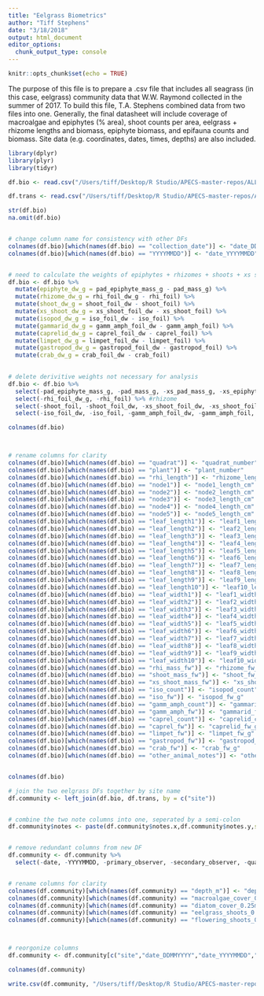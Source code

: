 ```yaml
---
title: "Eelgrass Biometrics"
author: "Tiff Stephens"
date: "3/18/2018"
output: html_document
editor_options: 
  chunk_output_type: console
---
```


```r
knitr::opts_chunk$set(echo = TRUE)
```

The purpose of this file is to prepare a .csv file that includes all seagrass (in this case, eelgrass) community data that W.W. Raymond collected in the summer of 2017. To build this file, T.A. Stephens combined data from two files into one. Generally, the final datasheet will include coverage of macroalgae and epiphytes (% area), shoot counts per area, eelgrass + rhizome lengths and biomass, epiphyte biomass, and epifauna counts and biomass. Site data (e.g. coordinates, dates, times, depths) are also included. 

```r
library(dplyr)
library(plyr)
library(tidyr)
```


```r
df.bio <- read.csv("/Users/tiff/Desktop/R Studio/APECS-master-repos/ALL_DATA/seagrass_biometrics_CLEAN.csv", stringsAsFactors = FALSE, header = TRUE)

df.trans <- read.csv("/Users/tiff/Desktop/R Studio/APECS-master-repos/ALL_DATA/seagrass_transect_2017_RAW.csv", stringsAsFactors = FALSE, header = TRUE)
```



```r
str(df.bio)
na.omit(df.bio)


# change column name for consistency with other DFs
colnames(df.bio)[which(names(df.bio) == "collection_date")] <- "date_DDMMYYYY"
colnames(df.bio)[which(names(df.bio) == "YYYYMMDD")] <- "date_YYYYMMDD"


# need to calculate the weights of epiphytes + rhizomes + shoots + xs shoots + isopods + gammarid amphipods + caprelids + limpets + gastropods + crab
df.bio <- df.bio %>% 
  mutate(epiphyte_dw_g = pad_epiphyte_mass_g - pad_mass_g) %>%
  mutate(rhizome_dw_g = rhi_foil_dw_g - rhi_foil) %>%
  mutate(shoot_dw_g = shoot_foil_dw - shoot_foil) %>%
  mutate(xs_shoot_dw_g = xs_shoot_foil_dw - xs_shoot_foil) %>%
  mutate(isopod_dw_g = iso_foil_dw - iso_foil) %>%
  mutate(gammarid_dw_g = gamm_amph_foil_dw - gamm_amph_foil) %>%
  mutate(caprelid_dw_g = caprel_foil_dw - caprel_foil) %>%
  mutate(limpet_dw_g = limpet_foil_dw - limpet_foil) %>%
  mutate(gastropod_dw_g = gastropod_foil_dw - gastropod_foil) %>%
  mutate(crab_dw_g = crab_foil_dw - crab_foil)
  

# delete derivitive weights not necessary for analysis
df.bio <- df.bio %>% 
  select(-pad_epiphyte_mass_g, -pad_mass_g, -xs_pad_mass_g, -xs_epiphyte_pad_mass_g) %>% #epiphyte
  select(-rhi_foil_dw_g, -rhi_foil) %>% #rhizome
  select(-shoot_foil, -shoot_foil_dw, -xs_shoot_foil_dw, -xs_shoot_foil) %>% #eelgrass
  select(-iso_foil_dw, -iso_foil, -gamm_amph_foil_dw, -gamm_amph_foil, -caprel_foil_dw, -caprel_foil, -limpet_foil_dw, -limpet_foil, -gastropod_foil_dw, -gastropod_foil, -crab_foil_dw, -crab_foil) #invertebrates

colnames(df.bio)



# rename columns for clarity
colnames(df.bio)[which(names(df.bio) == "quadrat")] <- "quadrat_number"
colnames(df.bio)[which(names(df.bio) == "plant")] <- "plant_number"
colnames(df.bio)[which(names(df.bio) == "rhi_length")] <- "rhizome_length_cm"
colnames(df.bio)[which(names(df.bio) == "node1")] <- "node1_length_cm"
colnames(df.bio)[which(names(df.bio) == "node2")] <- "node2_length_cm"
colnames(df.bio)[which(names(df.bio) == "node3")] <- "node3_length_cm"
colnames(df.bio)[which(names(df.bio) == "node4")] <- "node4_length_cm"
colnames(df.bio)[which(names(df.bio) == "node5")] <- "node5_length_cm"
colnames(df.bio)[which(names(df.bio) == "leaf_length1")] <- "leaf1_length_cm"
colnames(df.bio)[which(names(df.bio) == "leaf_length2")] <- "leaf2_length_cm"
colnames(df.bio)[which(names(df.bio) == "leaf_length3")] <- "leaf3_length_cm"
colnames(df.bio)[which(names(df.bio) == "leaf_length4")] <- "leaf4_length_cm"
colnames(df.bio)[which(names(df.bio) == "leaf_length5")] <- "leaf5_length_cm"
colnames(df.bio)[which(names(df.bio) == "leaf_length6")] <- "leaf6_length_cm"
colnames(df.bio)[which(names(df.bio) == "leaf_length7")] <- "leaf7_length_cm"
colnames(df.bio)[which(names(df.bio) == "leaf_length8")] <- "leaf8_length_cm"
colnames(df.bio)[which(names(df.bio) == "leaf_length9")] <- "leaf9_length_cm"
colnames(df.bio)[which(names(df.bio) == "leaf_length10")] <- "leaf10_length_cm"
colnames(df.bio)[which(names(df.bio) == "leaf_width1")] <- "leaf1_width_cm"
colnames(df.bio)[which(names(df.bio) == "leaf_width2")] <- "leaf2_width_cm"
colnames(df.bio)[which(names(df.bio) == "leaf_width3")] <- "leaf3_width_cm"
colnames(df.bio)[which(names(df.bio) == "leaf_width4")] <- "leaf4_width_cm"
colnames(df.bio)[which(names(df.bio) == "leaf_width5")] <- "leaf5_width_cm"
colnames(df.bio)[which(names(df.bio) == "leaf_width6")] <- "leaf6_width_cm"
colnames(df.bio)[which(names(df.bio) == "leaf_width7")] <- "leaf7_width_cm"
colnames(df.bio)[which(names(df.bio) == "leaf_width8")] <- "leaf8_width_cm"
colnames(df.bio)[which(names(df.bio) == "leaf_width9")] <- "leaf9_width_cm"
colnames(df.bio)[which(names(df.bio) == "leaf_width10")] <- "leaf10_width_cm"
colnames(df.bio)[which(names(df.bio) == "rhi_mass_fw")] <- "rhizome_fw_g"
colnames(df.bio)[which(names(df.bio) == "shoot_mass_fw")] <- "shoot_fw_g"
colnames(df.bio)[which(names(df.bio) == "xs_shoot_mass_fw")] <- "xs_shoot_fw_g"
colnames(df.bio)[which(names(df.bio) == "iso_count")] <- "isopod_count"
colnames(df.bio)[which(names(df.bio) == "iso_fw")] <- "isopod_fw_g"
colnames(df.bio)[which(names(df.bio) == "gamm_amph_count")] <- "gammarid_count"
colnames(df.bio)[which(names(df.bio) == "gamm_amph_fw")] <- "gammarid_fw_g"
colnames(df.bio)[which(names(df.bio) == "caprel_count")] <- "caprelid_count"
colnames(df.bio)[which(names(df.bio) == "caprel_fw")] <- "caprelid_fw_g"
colnames(df.bio)[which(names(df.bio) == "limpet_fw")] <- "limpet_fw_g"
colnames(df.bio)[which(names(df.bio) == "gastropod_fw")] <- "gastropod_fw_g"
colnames(df.bio)[which(names(df.bio) == "crab_fw")] <- "crab_fw_g"
colnames(df.bio)[which(names(df.bio) == "other_animal_notes")] <- "other_epifauna"


colnames(df.bio)
```


```r
# join the two eelgrass DFs together by site name
df.community <- left_join(df.bio, df.trans, by = c("site"))


# combine the two note columns into one, seperated by a semi-colon
df.community$notes <- paste(df.community$notes.x,df.community$notes.y,sep="; ")


# remove redundant columns from new DF
df.community <- df.community %>% 
  select(-date, -YYYYMMDD, -primary_observer, -secondary_observer, -quadrat, -notes.x, -notes.y)


# rename columns for clarity
colnames(df.community)[which(names(df.community) == "depth_m")] <- "depth_MLLW_m"
colnames(df.community)[which(names(df.community) == "macroalgae_cover_0.25msq")] <- "macroalgae_percover_0.25msq"
colnames(df.community)[which(names(df.community) == "diatom_cover_0.25msq")] <- "epiphyte_percover_0.25msq"
colnames(df.community)[which(names(df.community) == "eelgrass_shoots_0.25msq")] <- "eelgrass_shoots_0.25msq"
colnames(df.community)[which(names(df.community) == "flowering_shoots_0.25msq")] <- "flowering_shoots_0.25msq"



# reorgonize columns
df.community <- df.community[c("site","date_DDMMYYYY","date_YYYYMMDD","start_time","end_time","depth_MLLW_m","quadrat_number","plant_number","eelgrass_shoots_0.25msq","flowering_shoots_0.25msq","epiphyte_percover_0.25msq","macroalgae_percover_0.25msq","epiphyte_dw_g","shoot_fw_g","shoot_dw_g","xs_shoot_fw_g","xs_shoot_dw_g","rhizome_fw_g","rhizome_dw_g","leaf1_length_cm","leaf2_length_cm","leaf3_length_cm","leaf4_length_cm","leaf5_length_cm","leaf6_length_cm","leaf7_length_cm","leaf8_length_cm","leaf9_length_cm","leaf10_length_cm","leaf1_width_cm","leaf2_width_cm","leaf3_width_cm","leaf4_width_cm","leaf5_width_cm","leaf6_width_cm","leaf7_width_cm","leaf8_width_cm","leaf9_width_cm","leaf10_width_cm","rhizome_length_cm","node1_length_cm","node2_length_cm","node3_length_cm","node4_length_cm","node5_length_cm","isopod_count","isopod_fw_g","isopod_dw_g","gammarid_count","gammarid_fw_g","gammarid_dw_g","caprelid_count","caprelid_fw_g","caprelid_dw_g","limpet_count","limpet_fw_g","limpet_dw_g","gastropod_count","gastropod_fw_g","gastropod_dw_g","crab_count","crab_fw_g","crab_dw_g","polychaete_count","other_epifauna","notes")]

colnames(df.community)
```



```r
write.csv(df.community, "/Users/tiff/Desktop/R Studio/APECS-master-repos/ALL_DATA/DATA_ARCHIVING/eelgrass_community_2017.csv", row.names = TRUE)
```



